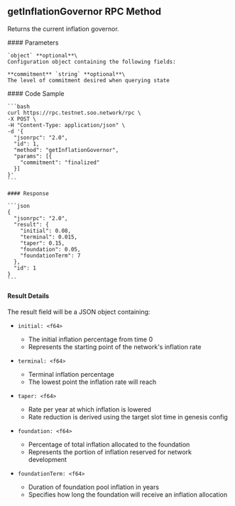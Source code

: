 ## getInflationGovernor RPC Method

Returns the current inflation governor.

<div className="grid grid-cols-2 gap-1 mt-2">
  <div className="col-span-1">
    #### Parameters

    `object` **optional**\
    Configuration object containing the following fields:

    **commitment** `string` **optional**\
    The level of commitment desired when querying state
  </div>

  <div className="col-span-1">
    #### Code Sample

    ```bash
    curl https://rpc.testnet.soo.network/rpc \
    -X POST \
    -H "Content-Type: application/json" \
    -d '{
      "jsonrpc": "2.0",
      "id": 1,
      "method": "getInflationGovernor",
      "params": [{
        "commitment": "finalized"
      }]
    }'
    ```

    #### Response

    ```json
    {
      "jsonrpc": "2.0",
      "result": {
        "initial": 0.08,
        "terminal": 0.015,
        "taper": 0.15,
        "foundation": 0.05,
        "foundationTerm": 7
      },
      "id": 1
    }
    ```
  </div>
</div>

#### Result Details

The result field will be a JSON object containing:

* `initial: <f64>`
  * The initial inflation percentage from time 0
  * Represents the starting point of the network's inflation rate

* `terminal: <f64>`
  * Terminal inflation percentage
  * The lowest point the inflation rate will reach

* `taper: <f64>`
  * Rate per year at which inflation is lowered
  * Rate reduction is derived using the target slot time in genesis config

* `foundation: <f64>`
  * Percentage of total inflation allocated to the foundation
  * Represents the portion of inflation reserved for network development

* `foundationTerm: <f64>`
  * Duration of foundation pool inflation in years
  * Specifies how long the foundation will receive an inflation allocation
